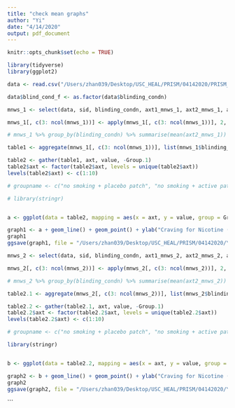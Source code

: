 ```yaml
---
title: "check mean graphs"
author: "Yi"
date: "4/14/2020"
output: pdf_document
---
```


```r
knitr::opts_chunk$set(echo = TRUE)
```

```r
library(tidyverse)
library(ggplot2)
```

```r
data <- read.csv("/Users/zhan039/Desktop/USC_HEAL/PRISM/04142020/PRISM_Study_Completers_Clean_05Apr2020.csv", header = T, na.strings = ".")
```

```r
data$blind_cond_f <- as.factor(data$blinding_condn)

mnws_1 <- select(data, sid, blinding_condn, axt1_mnws_1, axt2_mnws_1, axt3_mnws_1, axt4_mnws_1, axt5_mnws_1, axt6_mnws_1, axt7_mnws_1, axt8_mnws_1, axt9_mnws_1, axt10_mnws_1)

mnws_1[, c(3: ncol(mnws_1))] <- apply(mnws_1[, c(3: ncol(mnws_1))], 2, as.integer)

# mnws_1 %>% group_by(blinding_condn) %>% summarise(mean(axt2_mnws_1))

table1 <- aggregate(mnws_1[, c(3: ncol(mnws_1))], list(mnws_1$blinding_condn), mean, na.rm = T)

table2 <- gather(table1, axt, value, -Group.1)
table2$axt <- factor(table2$axt, levels = unique(table2$axt))
levels(table2$axt) <- c(1:10)

# groupname <- c("no smoking + placebo patch", "no smoking + active patch", "smoking + placebo patch", "smoking + active patch")

# library(stringr)


a <- ggplot(data = table2, mapping = aes(x = axt, y = value, group = Group.1, colour = as.factor(Group.1)))

graph1 <- a + geom_line() + geom_point() + ylab("Craving for Nicotine (Mean)") + scale_colour_discrete(name = "Group",  breaks = c(1:4), labels = c("no smoking + placebo patch", "no smoking + active patch", "smoking + placebo patch", "smoking + active patch")) + theme(legend.position = "bottom", plot.title = element_text(hjust = 0.5, size = 20, face = "bold")) + labs(title = "MNWS Item 1 Score (Craving for Nicotine)") + guides(colour = guide_legend(nrow = 2))
graph1
ggsave(graph1, file = "/Users/zhan039/Desktop/USC_HEAL/PRISM/04142020/Yi/graph1.pdf", width = 8, height = 6)
```

```r
mnws_2 <- select(data, sid, blinding_condn, axt1_mnws_2, axt2_mnws_2, axt3_mnws_2, axt4_mnws_2, axt5_mnws_2, axt6_mnws_2, axt7_mnws_2, axt8_mnws_2, axt9_mnws_2, axt10_mnws_2)

mnws_2[, c(3: ncol(mnws_2))] <- apply(mnws_2[, c(3: ncol(mnws_2))], 2, as.integer)

# mnws_2 %>% group_by(blinding_condn) %>% summarise(mean(axt2_mnws_2))

table2.1 <- aggregate(mnws_2[, c(3: ncol(mnws_2))], list(mnws_2$blinding_condn), mean, na.rm = T)

table2.2 <- gather(table2.1, axt, value, -Group.1)
table2.2$axt <- factor(table2.2$axt, levels = unique(table2.2$axt))
levels(table2.2$axt) <- c(1:10)

# groupname <- c("no smoking + placebo patch", "no smoking + active patch", "smoking + placebo patch", "smoking + active patch")

library(stringr)


b <- ggplot(data = table2.2, mapping = aes(x = axt, y = value, group = Group.1, colour = as.factor(Group.1)))

graph2 <- b + geom_line() + geom_point() + ylab("Craving for Nicotine (Mean)") + scale_colour_discrete(name = "Group",  breaks = c(1:4), labels = c("no smoking + placebo patch", "no smoking + active patch", "smoking + placebo patch", "smoking + active patch")) + theme(legend.position = "bottom", plot.title = element_text(hjust = 0.5, size = 20, face = "bold")) + labs(title = "MNWS Item 1 Score (Craving for Nicotine)") + guides(colour = guide_legend(nrow = 2))
graph2
ggsave(graph2, file = "/Users/zhan039/Desktop/USC_HEAL/PRISM/04142020/Yi/graph2.pdf", width = 8, height = 6)
```
```

